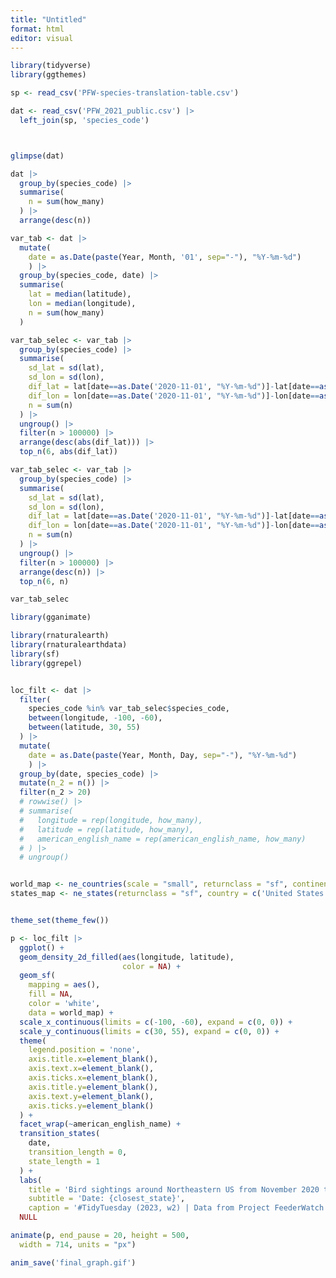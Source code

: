 ```yaml
---
title: "Untitled"
format: html
editor: visual
---
```


```r

library(tidyverse)
library(ggthemes)

```

```r

sp <- read_csv('PFW-species-translation-table.csv') 

dat <- read_csv('PFW_2021_public.csv') |> 
  left_join(sp, 'species_code')



glimpse(dat)


```

```r

dat |> 
  group_by(species_code) |> 
  summarise(
    n = sum(how_many)
  ) |> 
  arrange(desc(n))

```

```r

var_tab <- dat |> 
  mutate(
    date = as.Date(paste(Year, Month, '01', sep="-"), "%Y-%m-%d")
    ) |> 
  group_by(species_code, date) |> 
  summarise(
    lat = median(latitude),
    lon = median(longitude),
    n = sum(how_many)
  )

var_tab_selec <- var_tab |> 
  group_by(species_code) |> 
  summarise(
    sd_lat = sd(lat),
    sd_lon = sd(lon),
    dif_lat = lat[date==as.Date('2020-11-01', "%Y-%m-%d")]-lat[date==as.Date('2021-04-01', "%Y-%m-%d")],
    dif_lon = lon[date==as.Date('2020-11-01', "%Y-%m-%d")]-lon[date==as.Date('2021-04-01', "%Y-%m-%d")],
    n = sum(n)
  ) |> 
  ungroup() |> 
  filter(n > 100000) |> 
  arrange(desc(abs(dif_lat))) |> 
  top_n(6, abs(dif_lat))

var_tab_selec <- var_tab |> 
  group_by(species_code) |> 
  summarise(
    sd_lat = sd(lat),
    sd_lon = sd(lon),
    dif_lat = lat[date==as.Date('2020-11-01', "%Y-%m-%d")]-lat[date==as.Date('2021-04-01', "%Y-%m-%d")],
    dif_lon = lon[date==as.Date('2020-11-01', "%Y-%m-%d")]-lon[date==as.Date('2021-04-01', "%Y-%m-%d")],
    n = sum(n)
  ) |> 
  ungroup() |> 
  filter(n > 100000) |> 
  arrange(desc(n)) |> 
  top_n(6, n)

var_tab_selec

```



```r

library(gganimate)

library(rnaturalearth)
library(rnaturalearthdata)
library(sf)
library(ggrepel)


loc_filt <- dat |> 
  filter(
    species_code %in% var_tab_selec$species_code,
    between(longitude, -100, -60),
    between(latitude, 30, 55)
  ) |> 
  mutate(
    date = as.Date(paste(Year, Month, Day, sep="-"), "%Y-%m-%d")
    ) |> 
  group_by(date, species_code) |> 
  mutate(n_2 = n()) |> 
  filter(n_2 > 20) 
  # rowwise() |> 
  # summarise(
  #   longitude = rep(longitude, how_many), 
  #   latitude = rep(latitude, how_many), 
  #   american_english_name = rep(american_english_name, how_many)
  # ) |> 
  # ungroup() 


world_map <- ne_countries(scale = "small", returnclass = "sf", continent = c('North America', 'South America'))
states_map <- ne_states(returnclass = "sf", country = c('United States of America', 'Canada'))


theme_set(theme_few())

p <- loc_filt |> 
  ggplot() + 
  geom_density_2d_filled(aes(longitude, latitude), 
                         color = NA) +
  geom_sf(
    mapping = aes(), 
    fill = NA, 
    color = 'white',
    data = world_map) +
  scale_x_continuous(limits = c(-100, -60), expand = c(0, 0)) +
  scale_y_continuous(limits = c(30, 55), expand = c(0, 0)) +
  theme(
    legend.position = 'none',
    axis.title.x=element_blank(),
    axis.text.x=element_blank(),
    axis.ticks.x=element_blank(),
    axis.title.y=element_blank(),
    axis.text.y=element_blank(),
    axis.ticks.y=element_blank()
  ) +
  facet_wrap(~american_english_name) +
  transition_states(
    date, 
    transition_length = 0,
    state_length = 1
  ) +
  labs(
    title = 'Bird sightings around Northeastern US from November 2020 to April 2021',
    subtitle = 'Date: {closest_state}',
    caption = '#TidyTuesday (2023, w2) | Data from Project FeederWatch | Graph by @irg_bio') +
  NULL

animate(p, end_pause = 20, height = 500,
  width = 714, units = "px")

anim_save('final_graph.gif')

```






